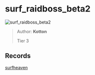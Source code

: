 
# surf_raidboss_beta2

![surf_raidboss_beta2](https://raw.githubusercontent.com/Sayt123/SurfMapPics/Maps-and-bonuses/csgo/surf_raidboss_beta2.jpg)

> Author: **Kotton**
>
> Tier 3

## Records

[surfheaven](https://surfheaven.eu/map/surf_raidboss_beta2)
